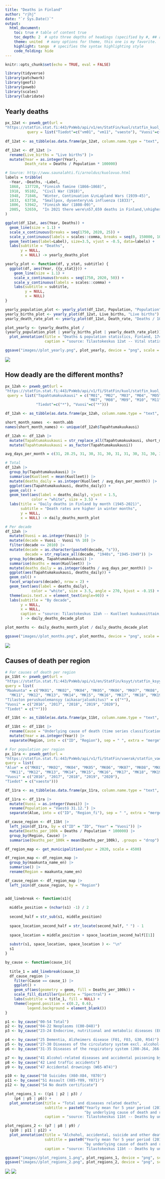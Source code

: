 ```yaml
---
title: "Deaths in Finland"
author: "rjhj"
date: "`r Sys.Date()`"
output:
  html_document:
    toc: true # table of content true
    toc_depth: 2  # upto three depths of headings (specified by #, ## and ###)
    theme: united  # many options for theme, this one is my favorite.
    highlight: tango  # specifies the syntax highlighting style
    code_folding: hide
---
```


```r
knitr::opts_chunk$set(echo = TRUE, eval = FALSE)

```

```r
library(tidyverse)
library(patchwork)
library(geofi)
library(pxweb)
library(scales)
library(lubridate)
```

## Yearly deaths

```r
px_12at <- pxweb_get(url = 
"https://statfin.stat.fi:443/PxWeb/api/v1/en/StatFin/kuol/statfin_kuol_pxt_12at.px",
          query = list("Tiedot"=c("vm01", "vm11", "vaesto"), "Vuosi"=c("*")))
  
df_12at <- as_tibble(as.data.frame(px_12at, column.name.type = "text", variable.value.type = "text"))

df_12at <- df_12at |>
  rename(Live_births = "Live births") |>
  mutate(Year = as.integer(Year),
         Death_rate = Deaths / Population * 100000)

# Source: http://www.saunalahti.fi/arnoldus/kuolovuo.html
labels = tribble(
  ~Year, ~Deaths, ~Label,
  1868,  137720, "Finnish famine (1866–1868)",
  1918,  95102,  "Civil War (1918)",
  1948,  71846,  "Winter, Continuation &\nLapland Wars (1939–45)",
  1833,  63738,  "Smallpox, dysentery\n& influenza (1833)",
  1806,  53942,  "Finnish War (1808-09)",
  2005,  52659,  "In 2021 there were\n57,659 deaths in Finland,\nhighest since 1940s"
)

ggplot(df_12at, aes(Year, Deaths)) +
  geom_line(size = 1.1) +
  scale_x_continuous(breaks = seq(1750, 2020, 25)) +
  scale_y_continuous(labels = scales::comma, breaks = seq(0, 150000, 10000)) +
  geom_text(aes(label=Label), size=3.5, vjust = -0.5, data=labels) +
  labs(subtitle = "Deaths",
       y = NULL,
       x = NULL) -> yearly_deaths_plot

yearly_plot <- function(df, y_stat, subtitle) {
  ggplot(df, aes(Year, {{y_stat}})) +
    geom_line(size = 1.1) +
    scale_x_continuous(breaks = seq(1750, 2020, 50)) +
    scale_y_continuous(labels = scales::comma) +
    labs(subtitle = subtitle,
         y = NULL,
         x = NULL)   
}

yearly_population_plot <- yearly_plot(df_12at, Population, "Population")
yearly_births_plot <- yearly_plot(df_12at, Live_births, "Live births")
yearly_death_rate_plot <- yearly_plot(df_12at, Death_rate, "Deaths / 100,000 people")

plot_yearly <- (yearly_deaths_plot /
(yearly_population_plot | yearly_births_plot | yearly_death_rate_plot)) + 
  plot_annotation(title = "Deaths & population statistics, Finland, 1749 - 2021",
                  caption = "source: Tilastokeskus 12at -- Vital statistics and population, 1749-2021")

ggsave("images//plot_yearly.png", plot_yearly, device = "png", scale = 1.8)
```

![](images/plot_yearly.png)

## How deadly are the different months?

```r
px_12ah <- pxweb_get(url = 
"https://statfin.stat.fi:443/PxWeb/api/v1/fi/StatFin/kuol/statfin_kuol_pxt_12ah.px",
 query = list("Tapahtumakuukausi" = c("M01", "M02", "M03", "M04", "M05", "M06",
                                      "M07", "M08", "M09", "M10", "M11", "M12"),
              "Tiedot"=c("*"), "Vuosi"=c("*")))

df_12ah <- as_tibble(as.data.frame(px_12ah, column.name.type = "text", variable.value.type = "text"))

short_month_names  <- month.abb 
names(short_month_names) <- unique(df_12ah$Tapahtumakuukausi)

df_12ah <- df_12ah |>
  mutate(Tapahtumakuukausi = str_replace_all(Tapahtumakuukausi, short_month_names)) |>
  mutate(Tapahtumakuukausi = as_factor(Tapahtumakuukausi))

avg_days_per_month = c(31, 28.25, 31, 30, 31, 30, 31, 31, 30, 31, 30, 31)

# Total
df_12ah |>
  group_by(Tapahtumakuukausi) |>
  summarise(Kuolleet = mean(Kuolleet)) |>
  mutate(deaths_daily = as.integer(Kuolleet / avg_days_per_month)) |>
  ggplot(aes(Tapahtumakuukausi, deaths_daily)) +
  geom_col() +
  geom_text(aes(label = deaths_daily), vjust = 1.5,
            color = "white", size = 3.5) +
  labs(title = "Daily deaths in Finland by month (1945-2021)",
       subtitle = "Death rates are higher in winter months",
       y = NULL,
       x = NULL) -> daily_deaths_month_plot

# Per decade
df_12ah |>
  mutate(Vuosi = as.integer(Vuosi)) |> 
  mutate(decade = Vuosi - Vuosi %% 10) |>
  filter(decade <= 2010) |>
  mutate(decade = as.character(paste0(decade, "s")),
         decade = str_replace_all(decade, "1940s", "1945-1949")) |>
  group_by(decade, Tapahtumakuukausi) |>
  summarise(deaths = mean(Kuolleet)) |>
  mutate(deaths_daily = as.integer(deaths / avg_days_per_month)) |>
  ggplot(aes(Tapahtumakuukausi, deaths_daily)) +
  geom_col() +
  facet_wrap(vars(decade), nrow = 2) +
  geom_text(aes(label = deaths_daily),
            color = "white", size = 3.5, angle = 270, hjust = -0.15) +
  theme(axis.text.x = element_text(angle=90)) +
  labs(subtitle = "By decade",
       y = NULL,
       x = NULL,
       caption = "source: Tilastokeskus 12ah -- Kuolleet kuukausittain, 1945-2021"
       ) -> daily_deaths_decade_plot

plot_months <- daily_deaths_month_plot / daily_deaths_decade_plot

ggsave("images//plot_months.png", plot_months, device = "png", scale = 1.8)
```

![](images/plot_months.png)

## Causes of death per region

```r
# For causes of death per region
px_11bt <- pxweb_get(url = 
"https://statfin.stat.fi:443/PxWeb/api/v1/en/StatFin/ksyyt/statfin_ksyyt_pxt_11bt.px",
query = list(
"Maakunta" = c("MK01", "MK02", "MK04", "MK05", "MK06", "MK07", "MK08", "MK09", "MK10", 
  "MK11", "MK12", "MK13", "MK14", "MK15", "MK16", "MK17", "MK18", "MK19", "MK21"),
"Tilaston peruskuolemansyy (aikasarjaluokitus)" = c("*"),
"Vuosi" = c("2016", "2017", "2018", "2019", "2020"),
"Tiedot" = c("*")))

df_11bt <- as_tibble(as.data.frame(px_11bt, column.name.type = "text", variable.value.type = "text"))

df_11bt <- df_11bt |>
  rename(Cause = "Underlying cause of death (time series classification)") |>
  mutate(Year = as.integer(Year)) |>
  separate(Region, into = c("ID", "Region"), sep = " ", extra = "merge")

# For population per region
px_11ra <- pxweb_get(url = 
"https://statfin.stat.fi:443/PxWeb/api/v1/fi/StatFin/vaerak/statfin_vaerak_pxt_11ra.px",
query = list(
"Alue" = c("MK01", "MK02", "MK04", "MK05", "MK06", "MK07", "MK08", "MK09", "MK10", 
  "MK11", "MK12", "MK13", "MK14", "MK15", "MK16", "MK17", "MK18", "MK19", "MK21"),
"Vuosi" = c("2016", "2017", "2018", "2019", "2020"),
"Tiedot" = c("vaesto")))

df_11ra <- as_tibble(as.data.frame(px_11ra, column.name.type = "text", variable.value.type = "text"))

df_11ra <- df_11ra |>
  mutate(Vuosi = as.integer(Vuosi)) |>
  rename(Population = "Väestö 31.12.") |>
  separate(Alue, into = c("ID", "Region_fi"), sep = " ", extra = "merge")

df_cause_region <- df_11bt |>
  left_join(df_11ra, by = c("ID" = "ID", "Year" = "Vuosi")) |>
  mutate(Deaths_per_100k = Deaths / Population * 100000) |>
  group_by(Region, Cause) |>
  summarise(Deaths_per_100k = mean(Deaths_per_100k), .groups = "drop")

df_region_map <- get_municipalities(year = 2020, scale = 4500)

df_region_map <- df_region_map |>
  group_by(maakunta_name_en) |>
  summarise() |>
  rename(Region = maakunta_name_en)

df_cause_region <- df_region_map |>
  left_join(df_cause_region, by = "Region")


add_linebreak <- function(s1){
  
  middle_position = (nchar(s1) -1) / 2
  
  second_half = str_sub(s1, middle_position)
  
  space_location_second_half = str_locate(second_half, " ") - 1
  
  space_location = middle_position + space_location_second_half[[1]]
  
  substr(s1, space_location, space_location ) <- "\n"
  s1
}

by_cause <- function(cause_1){
  
  title_1 = add_linebreak(cause_1)
  df_cause_region |>
    filter(Cause == cause_1) |>
    ggplot() + 
    geom_sf(aes(geometry = geom, fill = Deaths_per_100k)) +
    scale_fill_distiller(palette = "Spectral") +
    labs(subtitle = title_1, fill = NULL) +
    theme(legend.position = c(0.2, 0.6),
          legend.background = element_blank())
}

p1 <- by_cause("00-54 Total")
p2 <- by_cause("04-22 Neoplasms (C00-D48)")
p3 <- by_cause("23-24 Endocrine, nutritional and metabolic diseases (E00-E90)")

p4 <- by_cause("25 Dementia, Alzheimers disease (F01, F03, G30, R54)")
p5 <- by_cause("27-30 Diseases of the circulatory system excl. alcohol-related (I00-I425, I427-I99)")
p6 <- by_cause("31-35 Diseases of the respiratory system (J00-J64, J66-J99)")

p7 <- by_cause("41 Alcohol-related diseases and accidental poisoning by alcohol")
p8 <- by_cause("42 Land traffic accidents")
p9 <- by_cause("47 Accidental drownings (W65-W74)")

p10 <- by_cause("50 Suicides (X60-X84, Y870)")
p11 <- by_cause("51 Assault (X85-Y09, Y871)")
p12 <- by_cause("54 No death certificate")

plot_regions_1 <- ((p1 | p2 | p3) /  
    (p4 | p5 | p6)) + 
  plot_annotation(title = "Total and diseases related deaths",
                  subtitle = paste0("Yearly mean for 5 year period (2016-2020) ",
                                    "by underlying cause of death and region per 100,000 inhabitants."),
                  caption = "source: Tilastokeskus 11bt -- Deaths by underlying cause")

plot_regions_2 <- (p7 | p8 | p9) /
  (p10 | p11 | p12) + 
  plot_annotation(title = "Alchohol, accidental, suicide and other deaths",
                  subtitle = paste0("Yearly mean for 5 year period (2016-2020) ",
                                    "by underlying cause of death and region per 100,000 inhabitants."),
                  caption = "source: Tilastokeskus 11bt -- Deaths by underlying cause")

ggsave("images//plot_regions_1.png", plot_regions_1, device = "png", scale = 1.8)
ggsave("images//plot_regions_2.png", plot_regions_2, device = "png", scale = 1.8)
```

![](images/plot_regions_1.png)
![](images/plot_regions_2.png)